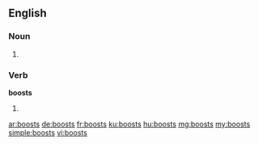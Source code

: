 ==English==

===Noun===
{{head|en}}

# {{plural of|boost}}

===Verb===
'''boosts'''

# {{en-third-person singular of|boost}}

[[ar:boosts]]
[[de:boosts]]
[[fr:boosts]]
[[ku:boosts]]
[[hu:boosts]]
[[mg:boosts]]
[[my:boosts]]
[[simple:boosts]]
[[vi:boosts]]